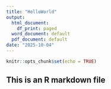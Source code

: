 ```yaml
---
title: "HelloWorld"
output:
  html_document:
    df_print: paged
  word_document: default
  pdf_document: default
date: "2025-10-04"
---
```


```r
knitr::opts_chunk$set(echo = TRUE)
```

## This is an R markdown file
